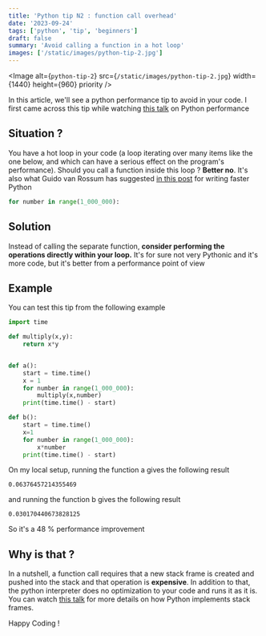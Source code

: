 ```yaml
---
title: 'Python tip N2 : function call overhead'
date: '2023-09-24'
tags: ['python', 'tip', 'beginners']
draft: false
summary: 'Avoid calling a function in a hot loop'
images: ['/static/images/python-tip-2.jpg']
---
```


<Image
  alt={`python-tip-2`}
  src={`/static/images/python-tip-2.jpg`}
  width={1440}
  height={960}
  priority
/>

In this article, we'll see a python performance tip to avoid in your code. I first came across this tip while watching [this talk](https://www.youtube.com/watch?v=YY7yJHo0M5I) on Python performance

## Situation ?

You have a hot loop in your code (a loop iterating over many items like the one below, and which can have a serious effect on the program's performance).
Should you call a function inside this loop ? **Better no**. It's also what Guido van Rossum has suggested [in this post](https://web.archive.org/web/20180919031245/https://plus.google.com/115212051037621986145/posts/HajXHPGN752) for writing faster Python

```python
for number in range(1_000_000):
```

## Solution

Instead of calling the separate function, **consider performing the operations directly within your loop.** It's for sure not very Pythonic and it's more code, but it's better
from a performance point of view

## Example

You can test this tip from the following example

```python
import time

def multiply(x,y):
    return x*y


def a():
    start = time.time()
    x = 1
    for number in range(1_000_000):
        multiply(x,number)
    print(time.time() - start)

def b():
    start = time.time()
    x=1
    for number in range(1_000_000):
        x*number
    print(time.time() - start)
```

On my local setup, running the function a gives the following result

```text
0.06376457214355469
```

and running the function b gives the following result

```text
0.030170440673828125
```

So it's a 48 % performance improvement

## Why is that ?

In a nutshell, a function call requires that a new stack frame is created and pushed into the stack and that operation is **expensive**.
In addition to that, the python interpreter does no optimization to your code and runs it as it is. You can watch [this talk](https://www.youtube.com/watch?v=smiL_aV1SOc) for more details on how Python implements stack frames.

Happy Coding !
